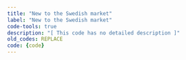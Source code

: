 ```yaml
---
title: "New to the Swedish market"
label: "New to the Swedish market"
code-tools: true
description: "[ This code has no detailed description ]"
old_codes: REPLACE
code: {code}
---
```

